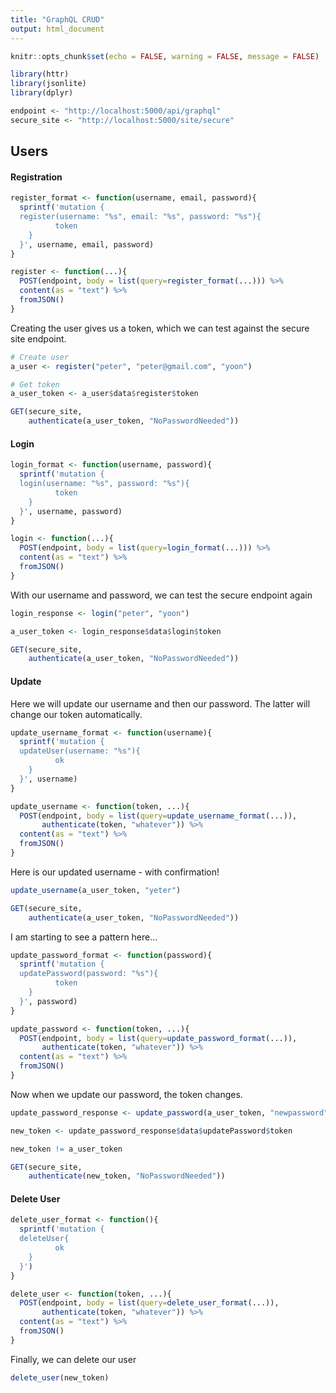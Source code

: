```yaml
---
title: "GraphQL CRUD"
output: html_document
---
```


```r
knitr::opts_chunk$set(echo = FALSE, warning = FALSE, message = FALSE)
```

```r
library(httr)
library(jsonlite)
library(dplyr)
```


```r
endpoint <- "http://localhost:5000/api/graphql"
secure_site <- "http://localhost:5000/site/secure"
```

## Users

#### Registration

```r

register_format <- function(username, email, password){
  sprintf('mutation {
  register(username: "%s", email: "%s", password: "%s"){
          token
    }
  }', username, email, password)
}

register <- function(...){
  POST(endpoint, body = list(query=register_format(...))) %>%
  content(as = "text") %>% 
  fromJSON()
}

```

Creating the user gives us a token, which we can test against the secure site endpoint.

```r

# Create user
a_user <- register("peter", "peter@gmail.com", "yoon")

# Get token
a_user_token <- a_user$data$register$token

GET(secure_site,
    authenticate(a_user_token, "NoPasswordNeeded"))

```

#### Login

```r

login_format <- function(username, password){
  sprintf('mutation {
  login(username: "%s", password: "%s"){
          token
    }
  }', username, password)
}

login <- function(...){
  POST(endpoint, body = list(query=login_format(...))) %>%
  content(as = "text") %>% 
  fromJSON()
}


```

With our username and password, we can test the secure endpoint again

```r

login_response <- login("peter", "yoon")

a_user_token <- login_response$data$login$token

GET(secure_site,
    authenticate(a_user_token, "NoPasswordNeeded"))

```

#### Update

Here we will update our username and then our password. The latter will change our token automatically.

```r

update_username_format <- function(username){
  sprintf('mutation {
  updateUser(username: "%s"){
          ok
    }
  }', username)
}

update_username <- function(token, ...){
  POST(endpoint, body = list(query=update_username_format(...)),
       authenticate(token, "whatever")) %>%
  content(as = "text") %>% 
  fromJSON()
}


```

Here is our updated username - with confirmation!

```r

update_username(a_user_token, "yeter")

GET(secure_site,
    authenticate(a_user_token, "NoPasswordNeeded"))

```

I am starting to see a pattern here...

```r

update_password_format <- function(password){
  sprintf('mutation {
  updatePassword(password: "%s"){
          token
    }
  }', password)
}

update_password <- function(token, ...){
  POST(endpoint, body = list(query=update_password_format(...)),
       authenticate(token, "whatever")) %>%
  content(as = "text") %>% 
  fromJSON()
}


```

Now when we update our password, the token changes.

```r

update_password_response <- update_password(a_user_token, "newpassword")

new_token <- update_password_response$data$updatePassword$token

new_token != a_user_token

GET(secure_site,
    authenticate(new_token, "NoPasswordNeeded"))

```


#### Delete User

```r

delete_user_format <- function(){
  sprintf('mutation {
  deleteUser{
          ok
    }
  }')
}

delete_user <- function(token, ...){
  POST(endpoint, body = list(query=delete_user_format(...)),
       authenticate(token, "whatever")) %>%
  content(as = "text") %>% 
  fromJSON()
}

```

Finally, we can delete our user

```r

delete_user(new_token)

```

